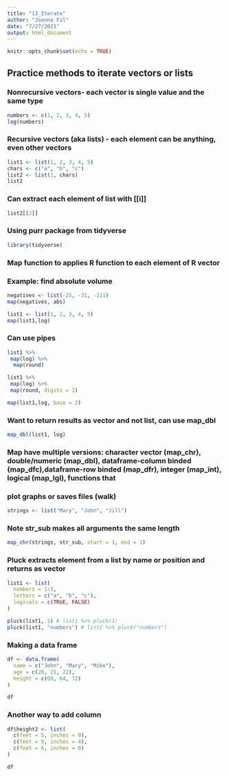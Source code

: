 ```yaml
---
title: "13_Iterate"
author: "Joanne Fil"
date: "7/27/2021"
output: html_document
---
```


```r
knitr::opts_chunk$set(echo = TRUE)
```

## Practice methods to iterate vectors or lists

### Nonrecursive vectors- each vector is single value and the same type

```r
numbers <- c(1, 2, 3, 4, 5)
log(numbers)
```

### Recursive vectors (aka lists) - each element can be anything, even other vectors

```r
list1 <- list(1, 2, 3, 4, 5)
chars <- c("a", "b", "c")
list2 <- list(1, chars)
list2
```

### Can extract each element of list with [[i]]

```r
list2[[2]]
```

### Using purr package from tidyverse 

```r
library(tidyverse)
```

### Map function to applies R function to each element of R vector
### Example: find absolute volume

```r
negatives <- list(-25, -31, -111)
map(negatives, abs)

list1 <- list(1, 2, 3, 4, 5)
map(list1,log)
```

### Can use pipes

```r
list1 %>% 
 map(log) %>% 
  map(round)

list1 %>% 
 map(log) %>% 
 map(round, digits = 2)

map(list1,log, base = 2)
```

### Want to return results as vector and not list, can use map_dbl

```r
map_dbl(list1, log)

```

### Map have multiple versions: character vector (map_chr), double/numeric (map_dbl), dataframe-column binded (map_dfc),dataframe-row binded (map_dfr), integer (map_int), logical (map_lgl), functions that 
### plot graphs or saves files (walk)

```r
strings <- list("Mary", "John", "Jill")
```

### Note str_sub makes all arguments the same length 

```r
map_chr(strings, str_sub, start = 1, end = 1)
```

### Pluck extracts element from a list by name or position and returns as vector

```r
list1 <- list(
  numbers = 1:3,
  letters = c("a", "b", "c"),
  logicals = c(TRUE, FALSE)
)

pluck(list1, 1) # list1 %>% pluck(1)
pluck(list1, "numbers") # list1 %>% pluck("numbers")
```

### Making a data frame

```r
df <- data.frame(
  name = c("John", "Mary", "Mike"),
  age = c(20, 21, 22),
  height = c(69, 64, 72)
)

df
```

### Another way to add column

```r
df$height2 <- list(
  c(feet = 5, inches = 9),
  c(feet = 5, inches = 4),
  c(feet = 6, inches = 0)
)

df
```

